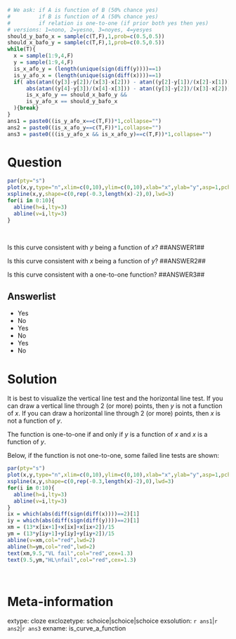 ```r
# We ask: if A is function of B (50% chance yes)
#         if B is function of A (50% chance yes)
#         if relation is one-to-one (if prior both yes then yes)
# versions: 1=nono, 2=yesno, 3=noyes, 4=yesyes
should_y_bafo_x = sample(c(T,F),1,prob=c(0.5,0.5))
should_x_bafo_y = sample(c(T,F),1,prob=c(0.5,0.5))
while(T){
  x = sample(1:9,4,F)
  y = sample(1:9,4,F)
  is_x_afo_y = (length(unique(sign(diff(y))))==1)
  is_y_afo_x = (length(unique(sign(diff(x))))==1)
  if( abs(atan((y[3]-y[2])/(x[3]-x[2])) - atan((y[2]-y[1])/(x[2]-x[1]))) > pi/8 &&
      abs(atan((y[4]-y[3])/(x[4]-x[3])) - atan((y[3]-y[2])/(x[3]-x[2]))) > pi/8 &&
      is_x_afo_y == should_x_bafo_y &&
      is_y_afo_x == should_y_bafo_x
  ){break}
}
ans1 = paste0((is_y_afo_x==c(T,F))*1,collapse="")
ans2 = paste0((is_x_afo_y==c(T,F))*1,collapse="")
ans3 = paste0(((is_y_afo_x && is_x_afo_y)==c(T,F))*1,collapse="")

```

Question
========

```r
par(pty="s")
plot(x,y,type="n",xlim=c(0,10),ylim=c(0,10),xlab="x",ylab="y",asp=1,pch=20,cex=2)
xspline(x,y,shape=c(0,rep(-0.3,length(x)-2),0),lwd=3)
for(i in 0:10){
  abline(h=i,lty=3)
  abline(v=i,lty=3)
}
```
\

Is this curve consistent with $y$ being a function of $x$? ##ANSWER1##

Is this curve consistent with $x$ being a function of $y$? ##ANSWER2##

Is this curve consistent with a one-to-one function? ##ANSWER3##


Answerlist
--------

* Yes
* No
* Yes
* No
* Yes
* No


Solution
========

It is best to visualize the vertical line test and the horizontal line test. If you can draw a vertical line through 2 (or more) points, then $y$ is not a function of $x$. If you can draw a horizontal line through 2 (or more) points, then $x$ is not a function of $y$.

The function is one-to-one if and only if $y$ is a function of $x$ and $x$ is a function of $y$.

Below, if the function is not one-to-one, some failed line tests are shown:

```r
par(pty="s")
plot(x,y,type="n",xlim=c(0,10),ylim=c(0,10),xlab="x",ylab="y",asp=1,pch=20,cex=2)
xspline(x,y,shape=c(0,rep(-0.3,length(x)-2),0),lwd=3)
for(i in 0:10){
  abline(h=i,lty=3)
  abline(v=i,lty=3)
}
ix = which(abs(diff(sign(diff(x))))==2)[1]
iy = which(abs(diff(sign(diff(y))))==2)[1]
xm = (13*x[ix+1]+x[ix]+x[ix+2])/15
ym = (13*y[iy+1]+y[iy]+y[iy+2])/15
abline(v=xm,col="red",lwd=2)
abline(h=ym,col="red",lwd=2)
text(xm,9.5,"VL fail",col="red",cex=1.3)
text(9.5,ym,"HL\nfail",col="red",cex=1.3)
```
\




Meta-information
============
extype: cloze
exclozetype: schoice|schoice|schoice
exsolution: `r ans1`|`r ans2`|`r ans3`
exname: is_curve_a_function